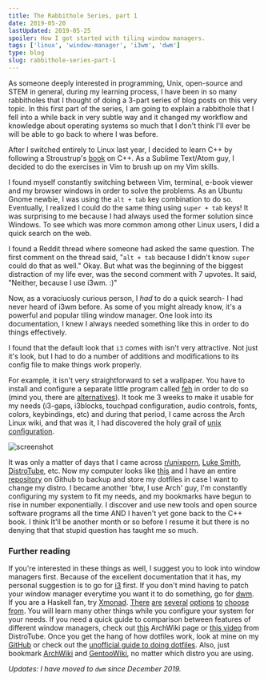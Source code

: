 ```yaml
---
title: The Rabbithole Series, part 1
date: 2019-05-20
lastUpdated: 2019-05-25
spoiler: How I got started with tiling window managers.
tags: ['linux', 'window-manager', 'i3wm', 'dwm']
type: blog
slug: rabbithole-series-part-1
---
```


As someone deeply interested in programming, Unix, open-source and STEM in general, during my learning process, I have been in so many rabbitholes that I thought of doing a 3-part series of blog posts on this very topic. In this first part of the series, I am going to explain a rabbithole that I fell into a while back in very subtle way and it changed my workflow and knowledge about operating systems so much that I don't think I'll ever be will be able to go back to where I was before.

After I switched entirely to Linux last year, I decided to learn C++ by following a Stroustrup's [book](https://www.stroustrup.com/programming.html) on C++. As a Sublime Text/Atom guy, I decided to do the exercises in Vim to brush up on my Vim skills.

I found myself constantly switching between Vim, terminal, e-book viewer and my browser windows in order to solve the problems. As an Ubuntu Gnome newbie, I was using the `alt + tab` key combination to do so. Eventually, I realized I could do the same thing using `super + tab` keys! It was surprising to me because I had always used the former solution since Windows. To see which was more common among other Linux users, I did a quick search on the web.

I found a Reddit thread where someone had asked the same question. The first comment on the thread said, "`alt + tab` because I didn't know `super` could do that as well." Okay. But what was the beginning of the biggest distraction of my life ever, was the second comment with 7 upvotes. It said, "Neither, because I use i3wm. :)"

Now, as a voraciuosly curious person, I _had_ to do a quick search- I had never heard of i3wm before. As some of you might already know, it's a powerful and popular tiling window manager. One look into its documentation, I knew I always needed something like this in order to do things effectively.

I found that the default look that `i3` comes with isn't very attractive. Not just it's look, but I had to do a number of additions and modifications to its config file to make things work properly.

For example, it isn't very straightforward to set a wallpaper. You have to install and configure a separate little program called [feh](https://wiki.archlinux.org/index.php/Feh) in order to do so (mind you, there are [alternatives](https://wiki.archlinux.org/index.php/Nitrogen)). It took me 3 weeks to make it usable for my needs (i3-gaps, i3blocks, touchpad configuration, audio controls, fonts, colors, keybindings, etc) and during that period, I came across the Arch Linux wiki, and that was it, I had discovered the holy grail of [unix configuration](https://www.reddit.com/r/unixporn/wiki/themeing/dictionary#wiki_rice).

![screenshot](./dotfiles-screenshot.png)

It was only a matter of days that I came across [r/unixporn](https://reddit.com/r/unixporn), [Luke Smith](https://www.youtube.com/channel/UC2eYFnH61tmytImy1mTYvhA), [DistroTube](https://www.youtube.com/channel/UCVls1GmFKf6WlTraIb_IaJg), etc. Now my computer looks like [this](https://github.com/rsapkf/dotfiles) and I have an entire [repository](https://github.com/rsapkf/config) on Github to backup and store my dotfiles in case I want to change my distro. I became another 'btw, I use Arch' guy, I'm constantly configuring my system to fit my needs, and my bookmarks have begun to rise in number exponentially. I discover and use new tools and open source software programs all the time AND I haven't yet gone back to the C++ book. I think It'll be another month or so before I resume it but there is no denying that that stupid question has taught me so much.

### Further reading

If you're interested in these things as well, I suggest you to look into window managers first. Because of the excellent documentation that it has, my personal suggestion is to go for [i3](https://i3wm.org) first. If you don't mind having to patch your window manager everytime you want it to do something, go for [dwm](https://dwm.suckless.org). If you are a Haskell fan, try [Xmonad](https://github.com/xmonad/xmonad). [There](https://github.com/Airblader/i3) [are](https://github.com/baskerville/bspwm) [several](http://www.qtile.org/) [options](https://awesomewm.org/) [to](http://www.herbstluftwm.org/) [choose](http://openbox.org/) [from](https://www.youtube.com/playlist?list=PL5--8gKSku17lbSBHPduj4qG97qxJe0UM). You will learn many other things while you configure your system for your needs. If you need a quick guide to comparison between features of different window managers, check out [this](https://wiki.archlinux.org/index.php/Window_manager#List_of_window_managers) ArchWiki page or [this video](https://www.youtube.com/watch?v=Obzf9ppODJU) from DistroTube. Once you get the hang of how dotfiles work, look at mine on my [GitHub](https://github.com/rsapkf/config) or check out the [unofficial guide to doing dotfiles](https://dotfiles.github.io/). Also, just bookmark [ArchWiki](https://wiki.archlinux.org) and [GentooWiki](https://wiki.gentoo.org/wiki/Main_Page), no matter which distro you are using.

_Updates: I have moved to `dwm` since December 2019._
